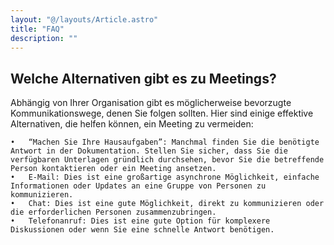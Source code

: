 ```yaml
---
layout: "@/layouts/Article.astro"
title: "FAQ"
description: ""
---
```


<PageHeadline title={frontmatter.title} />

<h2> Welche Alternativen gibt es zu Meetings? </h2>

Abhängig von Ihrer Organisation gibt es möglicherweise bevorzugte Kommunikationswege, denen Sie folgen sollten. Hier sind einige effektive Alternativen, die helfen können, ein Meeting zu vermeiden:

	•	“Machen Sie Ihre Hausaufgaben”: Manchmal finden Sie die benötigte Antwort in der Dokumentation. Stellen Sie sicher, dass Sie die verfügbaren Unterlagen gründlich durchsehen, bevor Sie die betreffende Person kontaktieren oder ein Meeting ansetzen.
	•	E-Mail: Dies ist eine großartige asynchrone Möglichkeit, einfache Informationen oder Updates an eine Gruppe von Personen zu kommunizieren.
	•	Chat: Dies ist eine gute Möglichkeit, direkt zu kommunizieren oder die erforderlichen Personen zusammenzubringen.
	•	Telefonanruf: Dies ist eine gute Option für komplexere Diskussionen oder wenn Sie eine schnelle Antwort benötigen.